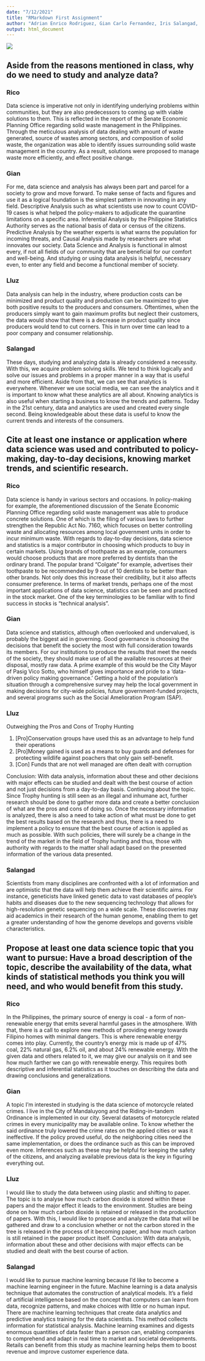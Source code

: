 ```yaml
---
date: "7/12/2021"
title: "RMarkdown First Assignment"
author: "Adrian Enrico Rodriguez, Gian Carlo Fernandez, Iris Salangad, John Kyle Lluz"
output: html_document
---
```





![](C:\Users\Lenovo\Downloads\ENGG 21.png)

## Aside from the reasons mentioned in class, why do we need to study and analyze data?

### Rico
Data science is imperative not only in identifying underlying problems within communities, but they are also predecessors to coming up with viable solutions to them.  This is reflected in the report of the Senate Economic Planning Office regarding solid waste management in the Philippines.  Through the meticulous analysis of data dealing with amount of waste generated, source of wastes among sectors, and composition of solid waste, the organization was able to identify issues surrounding solid waste management in the country.  As a result, solutions were proposed to manage waste more efficiently, and effect positive change.

### Gian
For me, data science and analysis has always been part and parcel for a society to grow and move forward. To make sense of facts and figures and use it as a logical foundation is the simplest pattern in innovating in any field. Descriptive Analysis such as what scientists use now to count COVID-19 cases is what helped the policy-makers to adjudicate the quarantine limitations on a specific area. Inferential Analysis by the Philippine Statistics Authority serves as the national basis of data or census of the citizens. Predictive Analysis by the weather experts is what warns the population for incoming threats, and Causal Analysis made by researchers are what innovates our society. Data Science and Analysis is functional in almost every, if not all fields of our community that are beneficial for our comfort and well-being. And studying or using data analysis is helpful, necessary even, to enter any field and become a functional member of society.

### Lluz
Data analysis can help in the industry, where production costs can be minimized and product quality and production can be maximized to give both positive results to the producers and consumers. Oftentimes, when the producers simply want to gain maximum profits but neglect their customers, the data would show that there is a decrease in product quality since producers would tend to cut corners. This in turn over time can lead to a poor company and consumer relationship.

### Salangad
These days, studying and analyzing data is already considered a necessity. With this, we acquire problem solving skills. We tend to think logically and solve our issues and problems in a proper manner in a way that is useful and more efficient. Aside from that, we can see that analytics is everywhere. Whenever we use social media, we can see the analytics and it is important to know what these analytics are all about. Knowing analytics is also useful when starting a business to know the trends and patterns. Today in the 21st century, data and analytics are used and created every single second. Being knowledgeable about these data is useful to know the current trends and interests of the consumers.

## Cite at least one instance or application where data science was used and contributed to policy-making, day-to-day decisions, knowing market trends, and scientific research.

### Rico
Data science is handy in various sectors and occasions.  In policy-making for example, the aforementioned discussion of the Senate Economic Planning Office regarding solid waste management was able to produce concrete solutions.  One of which is the filing of various laws to further strengthen the Republic Act No. 7160, which focuses on better controlling waste and allocating resources among local government units in order to incur minimum waste.  With regards to day-to-day decisions, data science and statistics is a major contributor in choosing which products to buy in certain markets.  Using brands of toothpaste as an example, consumers would choose products that are more preferred by dentists than the ordinary brand.   The popular brand "Colgate" for example, advertises their toothpaste to be recommended by 9 out of 10 dentists to be better than other brands.  Not only does this increase their credibility, but it also affects consumer preference.  In terms of market trends, perhaps one of the most important applications of data science, statistics can be seen and practiced in the stock market.  One of the key terminologies to be familiar with to find success in stocks is “technical analysis”.

### Gian
Data science and statistics, although often overlooked and undervalued, is probably the biggest aid in governing. Good governance is choosing the decisions that benefit the society the most with full consideration towards its members. For our institutions to produce the results that meet the needs of the society, they should make use of all the available resources at their disposal, mostly raw data. A prime example of this would be the City Mayor of Pasig Vico Sotto, who himself gives importance and pride to a ‘data-driven policy making governance.’ Getting a hold of the population’s situation through a comprehensive survey may help the local government in making decisions for city-wide policies, future government-funded projects, and several programs such as the Social Amelioration Program (SAP).

### Lluz
Outweighing the Pros and Cons of Trophy Hunting

<ol>
<li> [Pro]Conservation groups have used this as an advantage to help fund their operations </li>
<li> [Pro]Money gained is used as a means to buy guards and defenses for protecting wildlife against poachers that only gain self-benefit. </li>
<li> [Con] Funds that are not well managed are often dealt with corruption </li>
</ol>
 
Conclusion: With data analysis, information about these and other decisions with major effects can be studied and dealt with the best course of action and not just decisions from a day-to-day basis. Continuing about the topic. Since Trophy hunting is still seen as an illegal and inhumane act, further research should be done to gather more data and create a better conclusion of what are the pros and cons of doing so. Once the necessary information is analyzed, there is also a need to take action of what must be done to get the best results based on the research and thus, there is a need to implement a policy to ensure that the best course of action is applied as much as possible. With such policies, there will surely be a change in the trend of the market in the field of Trophy hunting and thus, those with authority with regards to the matter shall adapt based on the presented information of the various data presented.

### Salangad
Scientists from many disciplines are confronted with a lot of information and are optimistic that the data will help them achieve their scientific aims. For instance, geneticists have linked genetic data to vast databases of people's habits and diseases due to the new sequencing technology that allows for high-resolution genetic sequencing on a wide scale. These discoveries may aid academics in their research of the human genome, enabling them to get a greater understanding of how the genome develops and governs visible characteristics.

## Propose at least one data science topic that you want to pursue: Have a broad description of the topic, describe the availability of the data, what kinds of statistical methods you think you will need, and who would benefit from this study.

### Rico
In the Philippines, the primary source of energy is coal - a form of non-renewable energy that emits several harmful gases in the atmosphere.  With that, there is a call to explore new methods of providing energy towards Filipino homes with minimal dangers.  This is where renewable energy comes into play.  Currently, the country’s energy mix is made up of 47% coal, 22% natural gas, 6.2% oil, and about 24% renewable energy.  With the given data and others related to it, we may give our analysis on it and see how much farther we can go with renewable energy.  This requires both descriptive and inferential statistics as it touches on describing the data and drawing conclusions and generalizations.

### Gian
A topic I’m interested in studying is the data science of motorcycle related crimes. I live in the City of Mandaluyong and the Riding-in-tandem Ordinance is implemented in our city. Several datasets of motorcycle related crimes in every municipality may be available online. To know whether the said ordinance truly lowered the crime rates on the applied cities or was it ineffective. If the policy proved useful, do the neighboring cities need the same implementation, or does the ordinance such as this can be improved even more. Inferences such as these may be helpful for keeping the safety of the citizens, and analyzing available previous data is the key in figuring everything out.

### Lluz
I would like to study the data between using plastic and shifting to paper. The topic is to analyse how much carbon dioxide is stored within these papers and the major effect it leads to the environment. Studies are being done on how much carbon dioxide is retained or released in the production of papers. With this, I would like to propose and analyze the data that will be gathered and draw to a conclusion whether or not the carbon stored in the tree is released in the process of it becoming paper, and how much carbon is still retained in the paper product itself. 
Conclusion: With data analysis, information about these and other decisions with major effects can be studied and dealt with the best course of action.

### Salangad

I would like to pursue machine learning because I’d like to become a machine learning engineer in the future. Machine learning is a data analysis technique that automates the construction of analytical models. It's a field of artificial intelligence based on the concept that computers can learn from data, recognize patterns, and make choices with little or no human input. There are machine learning techniques that create data analytics and predictive analytics training for the data scientists. This method collects information for statistical analysis. Machine learning examines and digests enormous quantities of data faster than a person can, enabling companies to comprehend and adapt in real time to market and societal developments. Retails can benefit from this study as machine learning helps them to boost revenue and improve customer experience data.



